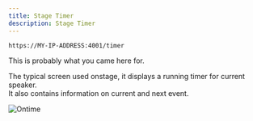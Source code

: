 ```yaml
---
title: Stage Timer
description: Stage Timer
---
```


```bash title="Stage / Presenter timer"
https://MY-IP-ADDRESS:4001/timer           
```

This is probably what you came here for.

The typical screen used onstage, it displays a running timer for current speaker. \
It also contains information on current and next event.

![Ontime](../../../../assets/screenshots/views/timer.png)

